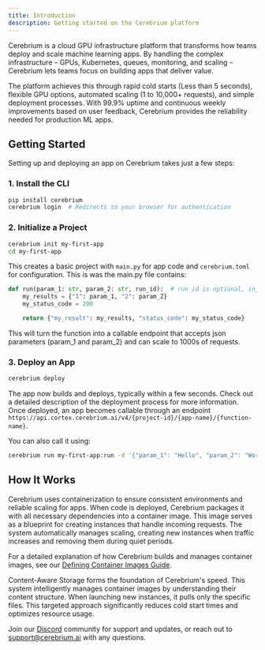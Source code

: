 ```yaml
---
title: Introduction
description: Getting started on the Cerebrium platform
---
```


Cerebrium is a cloud GPU infrastructure platform that transforms how teams deploy and scale machine learning apps. By handling the complex infrastructure – GPUs, Kubernetes, queues, monitoring, and scaling – Cerebrium lets teams focus on building apps that deliver value.

The platform achieves this through rapid cold starts (Less than 5 seconds), flexible GPU options, automated scaling (1 to 10,000+ requests), and simple deployment processes. With 99.9% uptime and continuous weekly improvements based on user feedback, Cerebrium provides the reliability needed for production ML apps.

## Getting Started

Setting up and deploying an app on Cerebrium takes just a few steps:

### 1. Install the CLI

```bash
pip install cerebrium
cerebrium login  # Redirects to your browser for authentication
```

### 2. Initialize a Project

```bash
cerebrium init my-first-app
cd my-first-app
```

This creates a basic project with `main.py` for app code and `cerebrium.toml` for configuration. This is was the main.py file contains:

```python
def run(param_1: str, param_2: str, run_id):  # run_id is optional, injected by Cerebrium at runtime
    my_results = {"1": param_1, "2": param_2}
    my_status_code = 200

    return {"my_result": my_results, "status_code": my_status_code}
```

This will turn the function into a callable endpoint that accepts json parameters (param_1 and param_2) and can scale to 1000s of requests.

### 3. Deploy an App

```bash
cerebrium deploy
```

The app now builds and deploys, typically within a few seconds. Check out a detailed description of the deployment process for more information. Once deployed, an app becomes callable through an endpoint `https://api.cortex.cerebrium.ai/v4/{project-id}/{app-name}/{function-name}`.

You can also call it using:
```bash
cerebrium run my-first-app:run -d '{"param_1": "Hello", "param_2": "World"}'
```

## How It Works

Cerebrium uses containerization to ensure consistent environments and reliable scaling for apps. When code is deployed, Cerebrium packages it with all necessary dependencies into a container image. This image serves as a blueprint for creating instances that handle incoming requests. The system automatically manages scaling, creating new instances when traffic increases and removing them during quiet periods.

For a detailed explanation of how Cerebrium builds and manages container images, see our [Defining Container Images Guide](/cerebrium/container-images/defining-container-images).

<Info>
  Content-Aware Storage forms the foundation of Cerebrium's speed. This system
  intelligently manages container images by understanding their content
  structure. When launching new instances, it pulls only the specific files.
  This targeted approach significantly reduces cold start times and optimizes
  resource usage.
</Info>

Join our [Discord](https://discord.gg/ATj6USmeE2) community for support and updates, or reach out to [support@cerebrium.ai](mailto:support@cerebrium.ai) with any questions.

